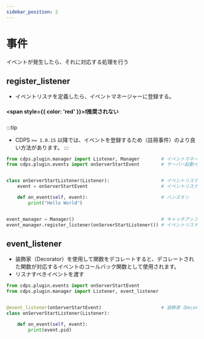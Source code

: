 ```yaml
---
sidebar_position: 2
---
```


# 事件
イベントが発生したら、それに対応する処理を行う

## register_listener
- イベントリスナを定義したら、イベントマネージャーに登録する。
#### <span style={{ color: 'red' }}>❗推奨されない</span>
:::tip
- CDPS `>= 1.0.15` 以降では、イベントを登録するため（註冊事件）のより良い方法があります。
:::
```py
from cdps.plugin.manager import Listener, Manager        # イベントマネージャーとイベントリスナのインポート
from cdps.plugin.events import onServerStartEvent        # サーバー起動イベントのインポート


class onServerStartListener(Listener):                   # イベントリスナの定義
    event = onServerStartEvent                           # イベントリスナのイベントを定義する

    def on_event(self, event):                           # ハンズオン
        print("Hello World")


event_manager = Manager()                                # キャッチアップイベントマネージャー 実践例
event_manager.register_listener(onServerStartListener()) # イベントリスナをイベントマネージャーに登録する
```

## event_listener
- 装飾家（Decorator）を使用して関数をデコレートすると、デコレートされた関数が対応するイベントのコールバック関数として使用されます。
- リスナすべきイベントを渡す
```py
from cdps.plugin.events import onServerStartEvent
from cdps.plugin.manager import Listener, event_listener


@event_listener(onServerStartEvent)                      # 装飾家（Decorator）
class onServerStartListener(Listener):

    def on_event(self, event):
        print(event.pid)
```